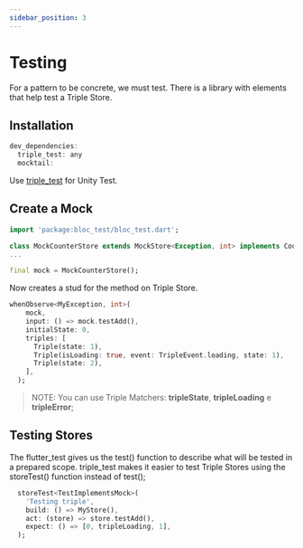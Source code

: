 ```yaml
---
sidebar_position: 3
---
```


# Testing

For a pattern to be concrete, we must test.
There is a library with elements that help test a Triple Store.

## Installation 

```dart
dev_dependencies:
  triple_test: any
  mocktail:
```

Use [triple_test](https://pub.dev/packages/triple_test) for Unity Test.

## Create a Mock

```dart
import 'package:bloc_test/bloc_test.dart';

class MockCounterStore extends MockStore<Exception, int> implements CounterStore {}
...

final mock = MockCounterStore();
```

Now creates a stud for the method on Triple Store.

```dart
whenObserve<MyException, int>(
    mock,
    input: () => mock.testAdd(),
    initialState: 0,
    triples: [
      Triple(state: 1),
      Triple(isLoading: true, event: TripleEvent.loading, state: 1),
      Triple(state: 2),
    ],
  );
```
>NOTE: You can use Triple Matchers: **tripleState**, **tripleLoading** e **tripleError**;


## Testing Stores

The flutter_test gives us the test() function to describe what will be tested in a prepared scope. triple_test makes it easier to test Triple Stores using the storeTest() function instead of test();

```dart
  storeTest<TestImplementsMock>(
    'Testing triple',
    build: () => MyStore(),
    act: (store) => store.testAdd(),
    expect: () => [0, tripleLoading, 1],
  );
```